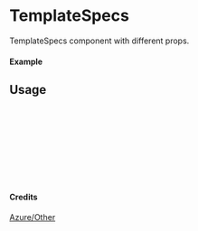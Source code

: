
<Meta of={TemplateSpecs} title="Azure/Other/TemplateSpecs" />

# TemplateSpecs

TemplateSpecs component with different props.

#### Example

<Canvas of={TemplateSpecs.Primary} />

## Usage

```ts
import { TemplateSpecs } from "yadl-ui";

const Example = () => {
  return (
      <TemplateSpecs />
  );
};

export default Example;
```

#### Credits
[Azure/Other](https://learn.microsoft.com/en-us/azure/architecture/icons/)
